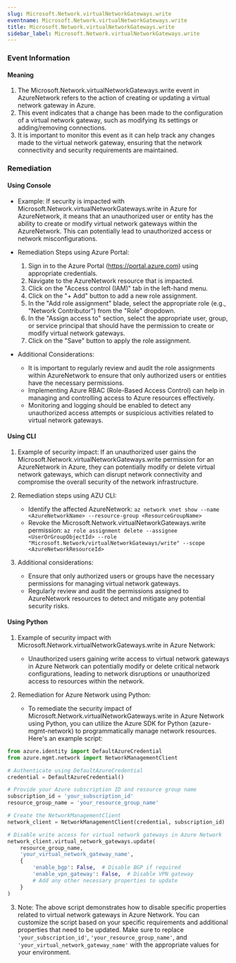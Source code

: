```yaml
--- 
slug: Microsoft.Network.virtualNetworkGateways.write
eventname: Microsoft.Network.virtualNetworkGateways.write
title: Microsoft.Network.virtualNetworkGateways.write
sidebar_label: Microsoft.Network.virtualNetworkGateways.write
---
```

                       
### Event Information

#### Meaning

1. The Microsoft.Network.virtualNetworkGateways.write event in AzureNetwork refers to the action of creating or updating a virtual network gateway in Azure.
2. This event indicates that a change has been made to the configuration of a virtual network gateway, such as modifying its settings or adding/removing connections.
3. It is important to monitor this event as it can help track any changes made to the virtual network gateway, ensuring that the network connectivity and security requirements are maintained.

### Remediation

#### Using Console

- Example: If security is impacted with Microsoft.Network.virtualNetworkGateways.write in Azure for AzureNetwork, it means that an unauthorized user or entity has the ability to create or modify virtual network gateways within the AzureNetwork. This can potentially lead to unauthorized access or network misconfigurations.

- Remediation Steps using Azure Portal:
  1. Sign in to the Azure Portal (https://portal.azure.com) using appropriate credentials.
  2. Navigate to the AzureNetwork resource that is impacted.
  3. Click on the "Access control (IAM)" tab in the left-hand menu.
  4. Click on the "+ Add" button to add a new role assignment.
  5. In the "Add role assignment" blade, select the appropriate role (e.g., "Network Contributor") from the "Role" dropdown.
  6. In the "Assign access to" section, select the appropriate user, group, or service principal that should have the permission to create or modify virtual network gateways.
  7. Click on the "Save" button to apply the role assignment.

- Additional Considerations:
  - It is important to regularly review and audit the role assignments within AzureNetwork to ensure that only authorized users or entities have the necessary permissions.
  - Implementing Azure RBAC (Role-Based Access Control) can help in managing and controlling access to Azure resources effectively.
  - Monitoring and logging should be enabled to detect any unauthorized access attempts or suspicious activities related to virtual network gateways.

#### Using CLI

1. Example of security impact: If an unauthorized user gains the Microsoft.Network.virtualNetworkGateways.write permission for an AzureNetwork in Azure, they can potentially modify or delete virtual network gateways, which can disrupt network connectivity and compromise the overall security of the network infrastructure.

2. Remediation steps using AZU CLI:
   - Identify the affected AzureNetwork: `az network vnet show --name <AzureNetworkName> --resource-group <ResourceGroupName>`
   - Revoke the Microsoft.Network.virtualNetworkGateways.write permission: `az role assignment delete --assignee <UserOrGroupObjectId> --role "Microsoft.Network/virtualNetworkGateways/write" --scope <AzureNetworkResourceId>`

3. Additional considerations:
   - Ensure that only authorized users or groups have the necessary permissions for managing virtual network gateways.
   - Regularly review and audit the permissions assigned to AzureNetwork resources to detect and mitigate any potential security risks.

#### Using Python

1. Example of security impact with Microsoft.Network.virtualNetworkGateways.write in Azure Network:
   - Unauthorized users gaining write access to virtual network gateways in Azure Network can potentially modify or delete critical network configurations, leading to network disruptions or unauthorized access to resources within the network.

2. Remediation for Azure Network using Python:
   - To remediate the security impact of Microsoft.Network.virtualNetworkGateways.write in Azure Network using Python, you can utilize the Azure SDK for Python (azure-mgmt-network) to programmatically manage network resources. Here's an example script:

```python
from azure.identity import DefaultAzureCredential
from azure.mgmt.network import NetworkManagementClient

# Authenticate using DefaultAzureCredential
credential = DefaultAzureCredential()

# Provide your Azure subscription ID and resource group name
subscription_id = 'your_subscription_id'
resource_group_name = 'your_resource_group_name'

# Create the NetworkManagementClient
network_client = NetworkManagementClient(credential, subscription_id)

# Disable write access for virtual network gateways in Azure Network
network_client.virtual_network_gateways.update(
    resource_group_name,
    'your_virtual_network_gateway_name',
    {
        'enable_bgp': False,  # Disable BGP if required
        'enable_vpn_gateway': False,  # Disable VPN gateway
        # Add any other necessary properties to update
    }
)
```

3. Note: The above script demonstrates how to disable specific properties related to virtual network gateways in Azure Network. You can customize the script based on your specific requirements and additional properties that need to be updated. Make sure to replace `'your_subscription_id'`, `'your_resource_group_name'`, and `'your_virtual_network_gateway_name'` with the appropriate values for your environment.


 